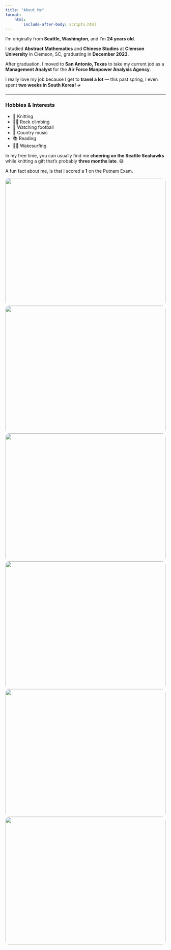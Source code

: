 ```yaml
---
title: "About Me"
format: 
    html:
        include-after-body: scripts.html
---
```



<style>
/* Flex layout for columns */
.columns {
  display: flex;
  flex-wrap: wrap;
  align-items: flex-start;
  gap: 2rem;
}

/* Left column: text */
.column-left {
  flex: 1 1 50%;
}

/* Right column: carousel */
.column-right {
  flex: 0 0 50%;
  max-width: 600px;
  overflow: hidden;           /* prevent overlap */
  position: relative;         /* ensures Swiper stays contained */
}

/* Constrain carousel inside column */
.swiper-container {
  width: 100%;
  height: 100%;
  max-height: 400px;          /* limit height */
}

.swiper-slide img {
  width: 100%;
  height: 100%;
  object-fit: cover;           /* scale and crop images */
  border-radius: 12px;
}
</style>


::: {.about-container}

::: {.text-column}

I'm originally from **Seattle, Washington**, and I'm **24 years old**.  

I studied **Abstract Mathematics** and **Chinese Studies** at **Clemson University** in Clemson, SC, graduating in **December 2023**.  

After graduation, I moved to **San Antonio, Texas** to take my current job as a **Management Analyst** for the **Air Force Manpower Analysis Agency**.  

I really love my job because I get to **travel a lot** — this past spring, I even spent **two weeks in South Korea!** ✈️  

---

### Hobbies & Interests
- 🧶 Knitting  
- 🧗‍♀️ Rock climbing  
- 🏈 Watching football  
- 🎵 Country music  
- 📚 Reading  
- 🏄‍♀️ Wakesurfing

In my free time, you can usually find me **cheering on the Seattle Seahawks** while knitting a gift that's probably **three months late**. 😅  

A fun fact about me, is that I scored a **1** on the Putnam Exam.

:::

::: {.carousel-column}

```{=html}

<div class="swiper-container" style="width:100%; max-width:600px;">
  <div class="swiper-wrapper">
    <div class="swiper-slide"><img src="images/korea.jpeg" style="width:100%; border-radius:12px;"></div>
    <div class="swiper-slide"><img src="images/seahawks.jpeg" style="width:100%; border-radius:12px;"></div>
    <div class="swiper-slide"><img src="images/clemson.jpg" style="width:100%; border-radius:12px;"></div>
    <div class="swiper-slide"><img src="images/DC.jpeg" style="width:100%; border-radius:12px;"></div>
    <div class="swiper-slide"><img src="images/award.jpeg" style="width:100%; border-radius:12px;"></div>
    <div class="swiper-slide"><img src="images/corey.jpeg" style="width:100%; border-radius:12px;"></div>
  </div>
  <div class="swiper-pagination"></div>
  <div class="swiper-button-prev"></div>
  <div class="swiper-button-next"></div>
</div>
```
:::

:::
